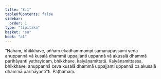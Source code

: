 ```yaml
---
title: "8.1"
tableOfContents: false
sidebar:
  order: 1
type: "tipitaka"
basket: "su"
book: "a1"
---
```



<DynamicBreadcrumb />

<Division number="71" book="a1" bookNo="15" page="12">

<Paragraph number="150" book="a1">
“Nāhaṃ, bhikkhave, aññaṃ ekadhammampi samanupassāmi yena anuppannā vā kusalā dhammā uppajjanti uppannā vā akusalā dhammā parihāyanti yathayidaṃ, bhikkhave, kalyāṇamittatā. Kalyāṇamittassa, bhikkhave, anuppannā ceva kusalā dhammā uppajjanti uppannā ca akusalā dhammā parihāyantī”ti.

</Paragraph>
</Division>

<Paragraph number="151" type="center" book="a1">
Paṭhamaṃ.
</Paragraph>